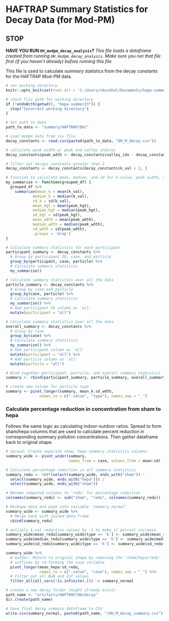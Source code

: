 # HAFTRAP Summary Statistics for Decay Data (for Mod-PM)

## STOP

**HAVE YOU RUN `OH_modpm_decay_analysis`?**
*This file loads a dataframe created from running `OH_modpm_decay_analysis`. Make sure you run that file first (if you haven't already) before running this file.*

This file is used to calculate summary statistics from the decay constants for the HAFTRAP Mod-PM data.

```r
# set working directory
knitr::opts_knit$set(root.dir = 'C:/Users/vkuchhal/Documents/hepa-summer23')
```

```r
# check file path for working directory
if (!endsWith(getwd(), "hepa-summer23")) {
  stop("Incorrect working directory")
}
```

```r
# Set path to data
path_to_data <- "summary/HAFTRAP/OH/"

# Load modpm data from csv file
decay_constants <- read.csv(paste0(path_to_data, "OH_M_decay.csv"))
```

```r
# calculate peak width w/ peak and valley indices
decay_constants$peak_wdth <- decay_constants$valley_idx - decay_constants$peak_idx
```

```r
# filter out decays constants greater than 2
decay_constants <- decay_constants[decay_constants$k_val < 2, ]  
```

```r
# function to calculate mean, median, and sd for k-value, peak width, and peak height
my_summarise <- function(grouped_df) {
  grouped_df %>%
    summarise(mean_k = mean(k_val),
            median_k = median(k_val), 
            sd_k = sd(k_val),
            mean_hgt = mean(peak_hgt),
            median_hgt = median(peak_hgt), 
            sd_hgt = sd(peak_hgt),
            mean_wdth = mean(peak_wdth),
            median_wdth = median(peak_wdth), 
            sd_wdth = sd(peak_wdth),
            .groups = 'drop')
}
```

```r
# Calculate summary statistics for each participant
participant_summary <- decay_constants %>%
  # Group by participant ID, case, and particle
  group_by(participant, case, particle) %>%
  # Calculate summary statistics
  my_summarise()
```

```r
# Calculate summary statistics over all the data
particle_summary <- decay_constants %>%
  # Group by case and particle
  group_by(case, particle) %>%
  # Calculate summary statistics
  my_summarise() %>%
  # Add participant ID column as 'all'
  mutate(participant = "all")
```

```r
# Calculate summary statistics over all the data
overall_summary <- decay_constants %>%
  # Group by case
  group_by(case) %>%
  # Calculate summary statistics
  my_summarise() %>%
  # Add participant column as 'all'
  mutate(participant = "all") %>%
  # Add particle column as 'all'
  mutate(particle = "all")
```

```r
# Bind together participant, particle, and overall summary statistics
summary <- rbind(participant_summary, particle_summary, overall_summary)
```

```r
# create new column for particle type
summary <- pivot_longer(summary, mean_k:sd_wdth,
               names_to = c(".value", "type"), names_sep = "_")
```


### Calculate percentage reduction in concentration from sham to hepa
Follows the same logic as calculating indoor-outdoor ratios. Spread to form 
sham/hepa columns that are used to calculate percent reduction in corresponding
summary pollution concentrations. Then gather dataframe back to original shape.
```r
# Spread: Create separate sham, hepa summary statistics columns
summary_wide <- pivot_wider(summary, 
                            names_from = case, values_from = mean:sd)

# Calculate percentage reduction in all summary statistics
summary_redu <- 100*(select(summary_wide, ends_with("sham")) - 
  select(summary_wide, ends_with("hepa"))) / 
  select(summary_wide, ends_with("sham"))

# Rename computed columns to 'redu' for percentage reduction
colnames(summary_redu) <- sub("sham", "redu", colnames(summary_redu))
```

```r
# Reshape data and pipe into variable 'summary_normal'
summary_wide <- summary_wide %>%
  # Merge back with joined data-frame
  cbind(summary_redu)
```

```r
# multiply k-val reduction values by -1 to make it percent increase
summary_wide$mean_redu[summary_wide$type == 'k'] <- summary_wide$mean_redu*(-1)
summary_wide$median_redu[summary_wide$type == 'k'] <- summary_wide$median_redu*(-1)
summary_wide$sd_redu[summary_wide$type == 'k'] <- summary_wide$sd_redu*(-1)
```

```r
summary_wide %>%
  # Gather: Return to original shape by removing the 'sham/hepa/redu'
  # suffixes by re-forming the case variable
  pivot_longer(mean_hepa:sd_redu,
               names_to = c(".value", "case"), names_sep = "_") %>%
  # Filter out all NaN and Inf values
  filter_all(all_vars(!is.infinite(.))) -> summary_normal
```

```r
# create a new decay folder (might already exist)
path_name <- "artifacts/HAFTRAP/OH/decay"
dir.create(path_name)
```

```r
# Save final decay summary dataframe to CSV
write.csv(summary_normal, paste0(path_name, "/OH_M_decay_summary.csv"))
```
